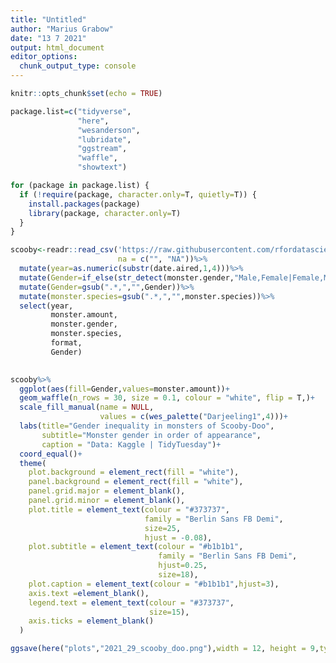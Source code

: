 ```yaml
---
title: "Untitled"
author: "Marius Grabow"
date: "13 7 2021"
output: html_document
editor_options: 
  chunk_output_type: console
---
```


```r
knitr::opts_chunk$set(echo = TRUE)
```

```r
package.list=c("tidyverse",
               "here",
               "wesanderson",
               "lubridate",
               "ggstream",
               "waffle",
               "showtext")

for (package in package.list) {
  if (!require(package, character.only=T, quietly=T)) {
    install.packages(package)
    library(package, character.only=T)
  }
}

```

```r
scooby<-readr::read_csv('https://raw.githubusercontent.com/rfordatascience/tidytuesday/master/data/2021/2021-07-13/Scooby-Doo%20Completed.csv',
                        na = c("", "NA"))%>%
  mutate(year=as.numeric(substr(date.aired,1,4)))%>%
  mutate(Gender=if_else(str_detect(monster.gender,"Male,Female|Female,Male"),"Mixed",monster.gender))%>%
  mutate(Gender=gsub(".*,","",Gender))%>%
  mutate(monster.species=gsub(".*,","",monster.species))%>%
  select(year,
         monster.amount,
         monster.gender,
         monster.species,
         format,
         Gender)
  

scooby%>%
  ggplot(aes(fill=Gender,values=monster.amount))+
  geom_waffle(n_rows = 30, size = 0.1, colour = "white", flip = T,)+
  scale_fill_manual(name = NULL,
                    values = c(wes_palette("Darjeeling1",4)))+
  labs(title="Gender inequality in monsters of Scooby-Doo",
       subtitle="Monster gender in order of appearance",
       caption = "Data: Kaggle | TidyTuesday")+
  coord_equal()+
  theme(
    plot.background = element_rect(fill = "white"),
    panel.background = element_rect(fill = "white"),
    panel.grid.major = element_blank(),
    panel.grid.minor = element_blank(),
    plot.title = element_text(colour = "#373737",
                              family = "Berlin Sans FB Demi",
                              size=25,
                              hjust = -0.08),
    plot.subtitle = element_text(colour = "#b1b1b1",
                                 family = "Berlin Sans FB Demi",
                                 hjust=0.25,
                                 size=18),
    plot.caption = element_text(colour = "#b1b1b1",hjust=3),
    axis.text =element_blank(),
    legend.text = element_text(colour = "#373737",
                               size=15),
    axis.ticks = element_blank()
  )

ggsave(here("plots","2021_29_scooby_doo.png"),width = 12, height = 9,type="ragg",dpi=300)
```


